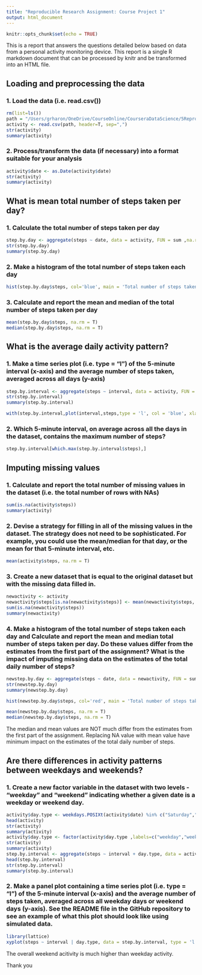 ---
title: "Reproducible Research Assignment: Course Project 1"
output: html_document
---

```{r setup, include=FALSE}
knitr::opts_chunk$set(echo = TRUE)
```

This is a report that answers the questions detailed below based on data from a personal activity monitoring device. This report is a single R markdown document that can be processed by knitr and be transformed into an HTML file.

## Loading and preprocessing the data

### 1. Load the data (i.e. read.csv())
```{r Load data}
rm(list=ls())
path = "/Users/grharon/OneDrive/CourseOnline/CourseraDataScience/5ReproducibleResearch/assignment/CourseProject1/repdata-data-activity/activity.csv"
activity <- read.csv(path, header=T, sep=",")
str(activity)
summary(activity)
```
### 2. Process/transform the data (if necessary) into a format suitable for your analysis
```{r Process data}
activity$date <- as.Date(activity$date)
str(activity)
summary(activity)
```

## What is mean total number of steps taken per day?

### 1. Calculate the total number of steps taken per day
```{r step.by.day}
step.by.day <- aggregate(steps ~ date, data = activity, FUN = sum ,na.rm = FALSE)
str(step.by.day)
summary(step.by.day)
```

### 2. Make a histogram of the total number of steps taken each day
```{r plot1, echo=FALSE}
hist(step.by.day$steps, col='blue', main = 'Total number of steps taken each day',xlab = 'Steps', ylab="Frequency [Days]")
```

### 3. Calculate and report the mean and median of the total number of steps taken per day
```{r Calculate data}
mean(step.by.day$steps, na.rm = T)
median(step.by.day$steps, na.rm = T)
```
## What is the average daily activity pattern?

### 1. Make a time series plot (i.e. type = "l") of the 5-minute interval (x-axis) and the average number of steps taken, averaged across all days (y-axis)
```{r step.by.interval}
step.by.interval <- aggregate(steps ~ interval, data = activity, FUN = "mean", na.rm = FALSE)
str(step.by.interval)
summary(step.by.interval)
```

```{r plot2, echo=FALSE}
with(step.by.interval,plot(interval,steps,type = 'l', col = 'blue', xlab = ' 5 minutes interval', ylab = 'steps (mean)', main = 'Average number of steps taken by 5-minute interval '))
```

### 2. Which 5-minute interval, on average across all the days in the dataset, contains the maximum number of steps?
```{r 5-minute interval}
step.by.interval[which.max(step.by.interval$steps),]
```

## Imputing missing values

### 1. Calculate and report the total number of missing values in the dataset (i.e. the total number of rows with NAs)
```{r code5}
sum(is.na(activity$steps))
summary(activity)
```

### 2. Devise a strategy for filling in all of the missing values in the dataset. The strategy does not need to be sophisticated. For example, you could use the mean/median for that day, or the mean for that 5-minute interval, etc.
```{r code6}
mean(activity$steps, na.rm = T)
```
### 3. Create a new dataset that is equal to the original dataset but with the missing data filled in.
```{r code8}
newactivity <- activity
newactivity$steps[is.na(newactivity$steps)] <- mean(newactivity$steps, na.rm = T)
sum(is.na(newactivity$steps))
summary(newactivity)
```
### 4. Make a histogram of the total number of steps taken each day and Calculate and report the mean and median total number of steps taken per day. Do these values differ from the estimates from the first part of the assignment? What is the impact of imputing missing data on the estimates of the total daily number of steps?
```{r code9}
newstep.by.day <- aggregate(steps ~ date, data = newactivity, FUN = sum ,na.rm = FALSE)
str(newstep.by.day)
summary(newstep.by.day)
```
```{r plot3, echo=FALSE}
hist(newstep.by.day$steps, col='red', main = 'Total number of steps taken each day',xlab = 'Steps', ylab="Frequency [Days]")
```

```{r code10}
mean(newstep.by.day$steps, na.rm = T)
median(newstep.by.day$steps, na.rm = T)
```

The median and mean values are NOT much differ from the estimates from the first part of the assignment.
Replacing NA value with mean value have minimum impact on the estimates of the total daily number of steps.
 
## Are there differences in activity patterns between weekdays and weekends?

### 1. Create a new factor variable in the dataset with two levels - "weekday" and "weekend" indicating whether a given date is a weekday or weekend day.
```{r code11}
activity$day.type <- weekdays.POSIXt(activity$date) %in% c("Saturday","Sunday")
head(activity)
str(activity)
summary(activity)
activity$day.type <- factor(activity$day.type ,labels=c("weekday","weekend"))
str(activity)
summary(activity)
step.by.interval <- aggregate(steps ~ interval + day.type, data = activity, FUN = "mean")
head(step.by.interval)
str(step.by.interval)
summary(step.by.interval)
```
        
### 2. Make a panel plot containing a time series plot (i.e. type = "l") of the 5-minute interval (x-axis) and the average number of steps taken, averaged across all weekday days or weekend days (y-axis). See the README file in the GitHub repository to see an example of what this plot should look like using simulated data.
```{r plot4, echo=FALSE}
library(lattice)
xyplot(steps ~ interval | day.type, data = step.by.interval, type = 'l', layout = c(1, 2), xlab = ' 5 minutes interval', ylab = 'Number of steps', main = 'Average number of steps taken by 5-minute interval')
```

The overall weekend acitivity is much higher than weekday activity.

Thank you
